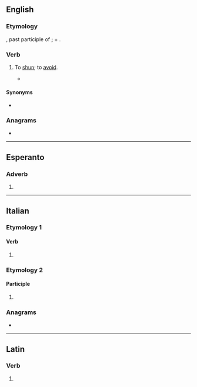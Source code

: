 ==English==

===Etymology===
{{etyl|la|en}} {{lena}} {{m|la|evitatus}}, past participle of {{m|la|evitare||to shun}}; {{m|la|e||out}} + {{m|la|vitare||to shun}}.

===Verb===
{{en-verb}}

# {{lb|en|obsolete}} To [[shun]]; to [[avoid]].
#* {{quote-book
|en
|year=a. 1597
|first=William
|last=Shakespeare
|authorlink=William Shakespeare
|title={{w|The Merry Wives of Windsor}}
|section=Act 5, Scene 5
|passage=Since therein she doth '''evitate''' and shun / A thousand irreligious cursed hours}}

====Synonyms====
* {{seeSynonyms|en|avoid}}

===Anagrams===
* {{anagrams|en|a=aeeittv|aviette}}

----

==Esperanto==

===Adverb===
{{eo-part}}

# {{eo-form of|evit|ate}}

----

==Italian==

===Etymology 1===

====Verb====
{{head|it|verb form}}

# {{inflection of|it|evitare||2|p|pres|indc|;|2|p|impr}}

===Etymology 2===

====Participle====
{{head|it|past participle form|g=f-p}}

# {{feminine plural of|it|evitato}}

===Anagrams===
* {{anagrams|it|a=aeeittv|vietate}}

----

==Latin==

===Verb===
{{la-verb-form|ēvītāte}}

# {{inflection of|la|ēvītō||2|p|pres|actv|impr}}